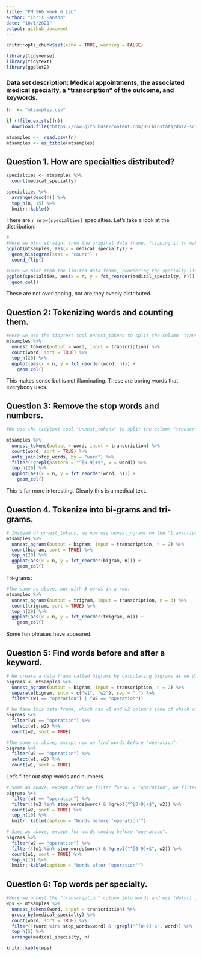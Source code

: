 ```yaml
---
title: "PM 566 Week 6 Lab"
author: "Chris Hanson"
date: "10/1/2021"
output: github_document
---
```


```r
knitr::opts_chunk$set(echo = TRUE, warning = FALSE)
```

```r
library(tidyverse)
library(tidytext)
library(ggplot2)
```

### Data set description: Medical appointments, the associated medical specialty, a "transcription" of the outcome, and keywords.

```r
fn  <- "mtsamples.csv"

if (!file.exists(fn))
  download.file("https://raw.githubusercontent.com/USCbiostats/data-science-data/master/00_mtsamples/mtsamples.csv", destfile = fn)

mtsamples <-  read.csv(fn)
mtsamples <- as_tibble(mtsamples)

```

## Question 1. How are specialties distributed? 

```r
specialties <- mtsamples %>%
  count(medical_specialty)

specialties %>%
  arrange(desc(n)) %>%
  top_n(n, 15) %>%
  knitr::kable()
```

There are `r nrow(specialties)` specialties. Let's take a look at the distribution:

```r
#
#Here we plot straight from the original data frame, flipping it to make the axis look nicer.
ggplot(mtsamples, aes(x = medical_specialty)) +
  geom_histogram(stat = "count") +
  coord_flip()

#Here we plot from the limited data frame, reordering the specialty list based on the n value.
ggplot(specialties, aes(x = n, y = fct_reorder(medical_specialty, n))) +
  geom_col()

```

These are not overlapping, nor are they evenly distributed.

## Question 2: Tokenizing words and counting them.

```r
#Here we use the tidytext tool unnest_tokens to split the column "transcription" into individual words, labeling them "word". We then count each word and sort them. We then find the top 20 words. We then plot a bar chart of these 20 words, ordering the words based on the "n" assigned by the "count" function.
mtsamples %>%
  unnest_tokens(output = word, input = transcription) %>%
  count(word, sort = TRUE) %>%
  top_n(20) %>%
  ggplot(aes(x = n, y = fct_reorder(word, n))) +
    geom_col()

```

This makes sense but is not illuminating. These are boring words that everybody uses.

## Question 3: Remove the stop words and numbers.

```r
#We use the tidytext tool "unnest_tokens" to split the column "transcription" into individual words, labeling them "word". We then count the words, and sort them. We then use the dplyr tool "anti_join" which returns all rows that aren't in the given data frame. We then use regex to remove numbers (grepl returns TRUE when a pattern is found, the pattern is any number). We then plot the top 20.

mtsamples %>%
  unnest_tokens(output = word, input = transcription) %>%
  count(word, sort = TRUE) %>%
  anti_join(stop_words, by = "word") %>%
  filter(!grepl(pattern = "^[0-9]+$", x = word)) %>%
  top_n(20) %>%
  ggplot(aes(x = n, y = fct_reorder(word, n))) +
    geom_col()
```

This is far more interesting. Clearly this is a medical text.

## Question 4. Tokenize into bi-grams and tri-grams.

```r
# Instead of unnest_tokens, we now use unnest_ngrams on the "transcription" column. We assign it to 2 word combinations, and call them "bigrams". We count these bigrams, sort them, find the top 20, and plot them. We do not remove stop words.
mtsamples %>%
  unnest_ngrams(output = bigram, input = transcription, n = 2) %>%
  count(bigram, sort = TRUE) %>%
  top_n(20) %>%
  ggplot(aes(x = n, y = fct_reorder(bigram, n))) +
    geom_col()
```

Tri-grams:

```r
#The same as above, but with 3 words in a row.
mtsamples %>%
  unnest_ngrams(output = trigram, input = transcription, n = 3) %>%
  count(trigram, sort = TRUE) %>%
  top_n(20) %>%
  ggplot(aes(x = n, y = fct_reorder(trigram, n))) +
    geom_col()
```

Some fun phrases have appeared.

## Question 5: Find words before and after a keyword.

```r
# We create a data frame called bigrams by calculating bigrams as we did before. We then use the tidyr function "separate" which breaks up our bigram based on spaces. We name the new variables "w1" and "w2". We then use the dyplr function "filter" to choose only the rows that either have "operation" assigned to w1 or w2.
bigrams <- mtsamples %>%
  unnest_ngrams(output = bigram, input = transcription, n = 2) %>%
  separate(bigram, into = c("w1", "w2"), sep = " ") %>%
  filter((w1 == "operation") | (w2 == "operation"))

# We take this data frame, which has w1 and w2 columns (one of which contains the word operation), and filter again for when w1 is "operation". We then use the dplyr function "select" to create a tibble of just w1 and w2. We then (dplyr) count the words in w2 and sort them on frequency. This finds all words that come after "operation".
bigrams %>%  
  filter(w1 == "operation") %>%
  select(w1, w2) %>%
  count(w2, sort = TRUE)

#The same as above, except now we find words before "operation". 
bigrams %>%  
  filter(w2 == "operation") %>%
  select(w1, w2) %>%
  count(w1, sort = TRUE)
```

Let's filter out stop words and numbers.

```r
# Same as above, except after we filter for w1 = "operation", we filter out any rows in which w2 either belongs to the list of stop words or is a number. We then count, sort, and display it.
bigrams %>%
  filter(w1 == "operation") %>%
  filter(!(w2 %in% stop_words$word) & !grepl("^[0-9]+$", w2)) %>%
  count(w2, sort = TRUE) %>%
  top_n(10) %>%
  knitr::kable(caption = "Words before 'operation'")

# Same as above, except for words coming before "operation". 
bigrams %>%
  filter(w2 == "operation") %>%
  filter(!(w1 %in% stop_words$word) & !grepl("^[0-9]+$", w2)) %>%
  count(w1, sort = TRUE) %>%
  top_n(10) %>%
  knitr::kable(caption = "Words after 'operation'")
```


## Question 6: Top words per specialty.

```r
#Here we unnest the "transcription" column into words and use (dplyr) group_by to reorder our list grouped by the medical_specialty column. We count the words and sort them, filter out stop words and numbers (143,000 values), find the top 5 (210 values, this must find the top 5 based on medical_specialty?), arrange them alphabetically, and display.
wps <- mtsamples %>%
  unnest_tokens(word, input = transcription) %>%
  group_by(medical_specialty) %>%
  count(word, sort = TRUE) %>%
  filter(!(word %in% stop_words$word) & !grepl("^[0-9]+$", word)) %>%
  top_n(5) %>%
  arrange(medical_specialty, n)

knitr::kable(wps)
```





